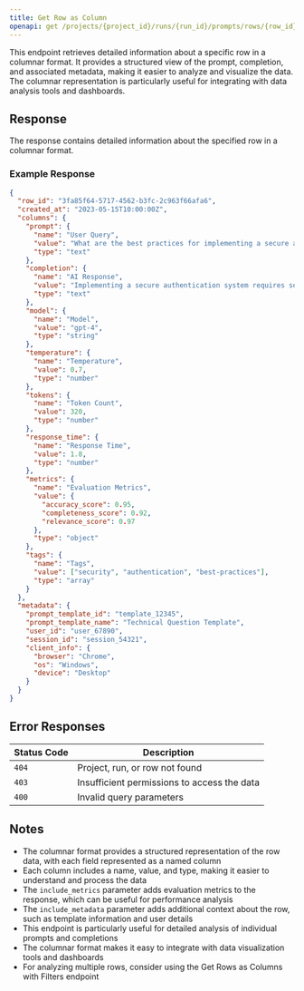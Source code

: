```yaml
---
title: Get Row as Column
openapi: get /projects/{project_id}/runs/{run_id}/prompts/rows/{row_id}/columnar
---
```


This endpoint retrieves detailed information about a specific row in a columnar format. It provides a structured view of the prompt, completion, and associated metadata, making it easier to analyze and visualize the data. The columnar representation is particularly useful for integrating with data analysis tools and dashboards.

## Response

The response contains detailed information about the specified row in a columnar format.

### Example Response

```json
{
  "row_id": "3fa85f64-5717-4562-b3fc-2c963f66afa6",
  "created_at": "2023-05-15T10:00:00Z",
  "columns": {
    "prompt": {
      "name": "User Query",
      "value": "What are the best practices for implementing a secure authentication system?",
      "type": "text"
    },
    "completion": {
      "name": "AI Response",
      "value": "Implementing a secure authentication system requires several best practices:\n\n1. Use strong password policies (minimum length, complexity requirements)\n2. Implement multi-factor authentication (MFA)\n3. Use secure password storage with strong hashing algorithms (bcrypt, Argon2)\n4. Implement account lockout policies after failed attempts\n5. Use HTTPS for all authentication requests\n6. Implement proper session management\n7. Use secure cookie settings (HttpOnly, Secure, SameSite)\n8. Regularly audit and update authentication mechanisms\n9. Implement proper error handling that doesn't leak sensitive information\n10. Consider using OAuth 2.0 or OpenID Connect for third-party authentication",
      "type": "text"
    },
    "model": {
      "name": "Model",
      "value": "gpt-4",
      "type": "string"
    },
    "temperature": {
      "name": "Temperature",
      "value": 0.7,
      "type": "number"
    },
    "tokens": {
      "name": "Token Count",
      "value": 320,
      "type": "number"
    },
    "response_time": {
      "name": "Response Time",
      "value": 1.8,
      "type": "number"
    },
    "metrics": {
      "name": "Evaluation Metrics",
      "value": {
        "accuracy_score": 0.95,
        "completeness_score": 0.92,
        "relevance_score": 0.97
      },
      "type": "object"
    },
    "tags": {
      "name": "Tags",
      "value": ["security", "authentication", "best-practices"],
      "type": "array"
    }
  },
  "metadata": {
    "prompt_template_id": "template_12345",
    "prompt_template_name": "Technical Question Template",
    "user_id": "user_67890",
    "session_id": "session_54321",
    "client_info": {
      "browser": "Chrome",
      "os": "Windows",
      "device": "Desktop"
    }
  }
}
```

## Error Responses

| Status Code | Description |
| ----------- | ----------- |
| `404` | Project, run, or row not found |
| `403` | Insufficient permissions to access the data |
| `400` | Invalid query parameters |

## Notes

- The columnar format provides a structured representation of the row data, with each field represented as a named column
- Each column includes a name, value, and type, making it easier to understand and process the data
- The `include_metrics` parameter adds evaluation metrics to the response, which can be useful for performance analysis
- The `include_metadata` parameter adds additional context about the row, such as template information and user details
- This endpoint is particularly useful for detailed analysis of individual prompts and completions
- The columnar format makes it easy to integrate with data visualization tools and dashboards
- For analyzing multiple rows, consider using the Get Rows as Columns with Filters endpoint